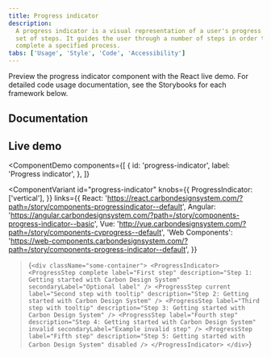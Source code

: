 ```yaml
---
title: Progress indicator
description:
  A progress indicator is a visual representation of a user's progress through a
  set of steps. It guides the user through a number of steps in order to
  complete a specified process.
tabs: ['Usage', 'Style', 'Code', 'Accessibility']
---
```


<PageDescription>

Preview the progress indicator component with the React live demo. For detailed
code usage documentation, see the Storybooks for each framework below.

</PageDescription>

## Documentation

<Row className="resource-card-group">
<Column colLg={4} colMd={4} noGutterSm>
  <ResourceCard
    subTitle="React"
    href="https://react.carbondesignsystem.com/?path=/story/components-progressindicator--default"
    >

<MdxIcon name="react" />

  </ResourceCard>
</Column>
<Column colLg={4} colMd={4} noGutterSm>
  <ResourceCard
      subTitle="Angular (Community)"
      href="https://angular.carbondesignsystem.com/?path=/story/components-progress-indicator--basic"
      >

<MdxIcon name="angular" />

  </ResourceCard>
</Column>
<Column colLg={4} colMd={4} noGutterSm>
  <ResourceCard
      subTitle="Vue (Community)"
      href="http://vue.carbondesignsystem.com/?path=/story/components-cvprogress--default"
      >

<MdxIcon name="vue" />

  </ResourceCard>
</Column>
<Column colLg={4} colMd={4} noGutterSm>
  <ResourceCard
      subTitle="Web Components (Community)"
      href="https://web-components.carbondesignsystem.com/?path=/story/components-progress-indicator--default"
      >

<MdxIcon name="webcomponents" />

  </ResourceCard>
</Column>
</Row>

## Live demo

<ComponentDemo
  components={[
    {
      id: 'progress-indicator',
      label: 'Progress indicator',
    },
  ]}
>
  <ComponentVariant
    id="progress-indicator"
    knobs={{
      ProgressIndicator: ['vertical'],
    }}
    links={{
      React:
        'https://react.carbondesignsystem.com/?path=/story/components-progressindicator--default',
      Angular:
        'https://angular.carbondesignsystem.com/?path=/story/components-progress-indicator--basic',
      Vue: 'http://vue.carbondesignsystem.com/?path=/story/components-cvprogress--default',
      'Web Components':
        'https://web-components.carbondesignsystem.com/?path=/story/components-progress-indicator--default',
    }}
  >{`
    <div className="some-container">
      <ProgressIndicator>
        <ProgressStep
          complete
          label="First step"
          description="Step 1: Getting started with Carbon Design System"
          secondaryLabel="Optional label"
        />
        <ProgressStep
          current
          label="Second step with tooltip"
          description="Step 2: Getting started with Carbon Design System"
        />
        <ProgressStep
          label="Third step with tooltip"
          description="Step 3: Getting started with Carbon Design System"
        />
        <ProgressStep
          label="Fourth step"
          description="Step 4: Getting started with Carbon Design System"
          invalid
          secondaryLabel="Example invalid step"
        />
        <ProgressStep
          label="Fifth step"
          description="Step 5: Getting started with Carbon Design System"
          disabled
        />
      </ProgressIndicator>
    </div>
`}</ComponentVariant>
</ComponentDemo>
